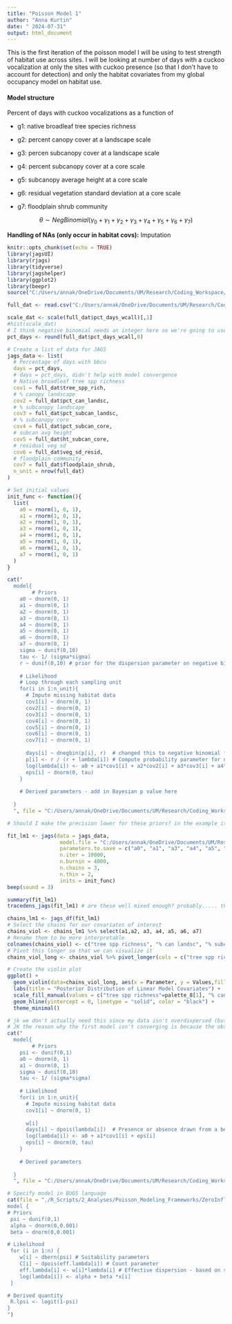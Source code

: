 ```yaml
---
title: "Poisson Model 1"
author: "Anna Kurtin"
date: " 2024-07-31"
output: html_document
---
```


This is the first iteration of the poisson model I will be using to test strength of habitat use across sites. I will be looking at number of days with a cuckoo vocalization at only the sites with cuckoo presence (so that I don't have to account for detection) and only the habitat covariates from my global occupancy model on habitat use. 

#### Model structure


  
Percent of days with cuckoo vocalizations as a function of 

* g1: native broadleaf tree species richness

* g2: percent canopy cover at a landscape scale

* g3: percen subcanopy cover at a landscape scale

* g4: percent subcanopy cover at a core scale

* g5: subcanopy average height at a core scale

* g6: residual vegetation standard deviation at a core scale

* g7: floodplain shrub community

$$
\theta \sim NegBinomial(\gamma_0 + \gamma_{1} + \gamma_{2} + \gamma_{3}  + \gamma_{4}  + \gamma_{5}  + \gamma_{6} + \gamma_{7})
$$

**Handling of NAs (only occur in habitat covs):** Imputation 

```r
knitr::opts_chunk$set(echo = TRUE)
library(jagsUI)
library(rjags)
library(tidyverse)
library(jagshelper)
library(ggplot2)
library(beepr)
source("C:/Users/annak/OneDrive/Documents/UM/Research/Coding_Workspace/Cuckoo-Research/R_Scripts/5_Visualization/Create_HexCodes_CuckooColorBlind.R")
```


```R
full_dat <- read.csv("C:/Users/annak/OneDrive/Documents/UM/Research/Coding_Workspace/Cuckoo-Research/Data/Habitat_Model_Covariates/Linear_Model/Archive/HabChap_PoissonMod_DaysBBCU_HavCovs.csv")

scale_dat <- scale(full_dat$pct_days_wcall)[,1]
#hist(scale_dat)
# I think negative binomial needs an integer here so we're going to use the non scaled one and see how it goes
pct_days <- round(full_dat$pct_days_wcall,0)

# Create a list of data for JAGS
jags_data <- list(
  # Percentage of days with bbcu
  days = pct_days, 
  # days = pct_days, didn't help with model convergence
  # Native broadleaf tree spp richness
  cov1 = full_dat$tree_spp_rich,
  # % canopy landscape
  cov2 = full_dat$pct_can_landsc,
  # % subcanopy landscape
  cov3 = full_dat$pct_subcan_landsc,
  # % subcanopy core
  cov4 = full_dat$pct_subcan_core,
  # subcan avg height
  cov5 = full_dat$ht_subcan_core,  
  # residual veg sd
  cov6 = full_dat$veg_sd_resid,
  # floodplain community
  cov7 = full_dat$floodplain_shrub,
  n_unit = nrow(full_dat)
)

# Set initial values 
init_func <- function(){
  list(
    a0 = rnorm(1, 0, 1),
    a1 = rnorm(1, 0, 1),
    a2 = rnorm(1, 0, 1),
    a3 = rnorm(1, 0, 1),
    a4 = rnorm(1, 0, 1),
    a5 = rnorm(1, 0, 1),
    a6 = rnorm(1, 0, 1),
    a7 = rnorm(1, 0, 1)
  )
}
```

```R
cat("
  model{
        # Priors
    a0 ~ dnorm(0, 1)
    a1 ~ dnorm(0, 1)
    a2 ~ dnorm(0, 1)
    a3 ~ dnorm(0, 1)
    a4 ~ dnorm(0, 1)
    a5 ~ dnorm(0, 1)
    a6 ~ dnorm(0, 1)
    a7 ~ dnorm(0, 1)
    sigma ~ dunif(0,10)
    tau <- 1/ (sigma*sigma)
    r ~ dunif(0,10) # prior for the dispersion parameter on negative binomial
  
    # Likelihood
    # Loop through each sampling unit
    for(i in 1:n_unit){
      # Impute missing habitat data
      cov1[i] ~ dnorm(0, 1)
      cov2[i] ~ dnorm(0, 1)
      cov3[i] ~ dnorm(0, 1)
      cov4[i] ~ dnorm(0, 1)
      cov5[i] ~ dnorm(0, 1)
      cov6[i] ~ dnorm(0, 1)
      cov7[i] ~ dnorm(0, 1)
  
      days[i] ~ dnegbin(p[i], r)  # changed this to negative binomial from dpois()
      p[i] <- r / (r + lambda[i]) # Compute probability parameter for negative binomial using lambda (mean) and r (dispersion), I thought moments for negative binomial are mean and dispersion, not probability and dispersion, but I'm not sure if R takes things differently 
      log(lambda[i]) <- a0 + a1*cov1[i] + a2*cov2[i] + a3*cov3[i] + a4*cov4[i] + a5*cov5[i] + a6*cov6[i] + a7*cov7[i] + eps[i]
      eps[i] ~ dnorm(0, tau)
    }
    
    # Derived parameters - add in Bayesian p value here
    
  }
  ", file = "C:/Users/annak/OneDrive/Documents/UM/Research/Coding_Workspace/Cuckoo-Research/R_Scripts/2_Analyses/Habitat_Chapter/Poisson_Model/Model_Structure_Files/JAGS_HabLinearMod1.txt")

# Should I make the precision lower for these priors? in the example it was alpha ~ dnorm(0,0.001)

```

```R
fit_lm1 <- jags(data = jags_data, 
                 model.file = "C:/Users/annak/OneDrive/Documents/UM/Research/Coding_Workspace/Cuckoo-Research/R_Scripts/2_Analyses/Habitat_Chapter/Poisson_Model/Model_Structure_Files/JAGS_HabLinearMod1.txt",
                 parameters.to.save = c("a0", "a1", "a3", "a4", "a5", "a6", "a7"),
                 n.iter = 10000, 
                 n.burnin = 4000, 
                 n.chains = 3,
                 n.thin = 2,
                 inits = init_func)
beep(sound = 3)
```


```R
summary(fit_lm1)
tracedens_jags(fit_lm1) # are these well mixed enough? probably..... they look good for the effective sample size and for the Rhat/Gelman Rubin statistic
```

```R
chains_lm1 <- jags_df(fit_lm1)
# Select the chains for our covariates of interest
chains_viol <- chains_lm1 %>% select(a1,a2, a3, a4, a5, a6, a7)
# Rename them to be more interpretable
colnames(chains_viol) <- c("tree spp richness", "% can landsc", "% subcan landsc", "% subcan core", "subcan avg height", "residual veg sd", "floodplain shrub")
# Pivot this longer so that we can visualize it
chains_viol_long <- chains_viol %>% pivot_longer(cols = c("tree spp richness", "% can landsc", "% subcan landsc", "% subcan core", "subcan avg height", "residual veg sd", "floodplain shrub"),names_to = "Parameter", values_to = "Values")

# Create the violin plot
ggplot() +
  geom_violin(data=chains_viol_long, aes(x = Parameter, y = Values,fill = Parameter),trim = FALSE) +
  labs(title = "Posterior Distribution of Linear Model Covariates") +
  scale_fill_manual(values = c("tree spp richness"=palette_8[1], "% can landsc" = palette_8[2], "% subcan landsc" = palette_8[3], "% subcan core" = palette_8[4], "subcan avg height" = palette_8[5], "residual veg sd" = palette_8[6], "floodplain shrub" = palette_8[7])) + 
  geom_hline(yintercept = 0, linetype = "solid", color = "black") +
  theme_minimal()

```



```R
# jk we don't actually need this since my data isn't overdispersed (but maybe double check this)
# JK the reason why the first model isn't converging is because the observations don't follow a poisson distribution
cat("
  model{
        # Priors
    psi <- dunif(0,1)
    a0 ~ dnorm(0, 1)
    a1 ~ dnorm(0, 1)
    sigma ~ dunif(0,10)
    tau <- 1/ (sigma*sigma)
  
    # Likelihood
    for(i in 1:n_unit){
      # Impute missing habitat data
      cov1[i] ~ dnorm(0, 1)
  
      w[i]
      days[i] ~ dpois(lambda[i])  # Presence or absence drawn from a bernoulli distribution with occupancy probability psi  
      log(lambda[i]) <- a0 + a1*cov1[i] + eps[i]
      eps[i] ~ dnorm(0, tau)
    }
    
    # Derived parameters
    
  }
  ", file = "C:/Users/annak/OneDrive/Documents/UM/Research/Coding_Workspace/Cuckoo-Research/R_Scripts/2_Analyses/Habitat_Chapter/Poisson_Model/Model_Structure_Files/JAGS_HabLinearMod2.txt")

# Specify model in BUGS language
cat(file = "./R_Scripts/2_Analyses/Poisson_Modeling_Frameworks/ZeroInflatedPoissonEx.txt", "
model {
# Priors
 psi ~ dunif(0,1)
 alpha ~ dnorm(0,0.001)
 beta ~ dnorm(0,0.001)

# Likelihood
 for (i in 1:n) {
    w[i] ~ dbern(psi) # Suitability parameters
    C[i] ~ dpois(eff.lambda[i]) # Count parameter
    eff.lambda[i] <- w[i]*lambda[i] # Effective dispersion - based on suitability?
    log(lambda[i]) <- alpha + beta *x[i]
 }

# Derived quantity
 R.lpsi <- logit(1-psi)
}
")

```